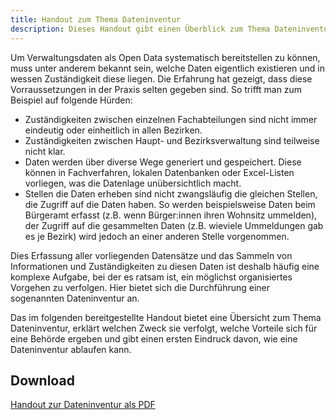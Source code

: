 ```yaml
---
title: Handout zum Thema Dateninventur
description: Dieses Handout gibt einen Überblick zum Thema Dateninventur und erklärt, wie eine Dateninventur ablaufen kann.
---
```


Um Verwaltungsdaten als Open Data systematisch bereitstellen zu können, muss unter anderem bekannt sein, welche Daten eigentlich existieren und in wessen Zuständigkeit diese liegen. Die Erfahrung hat gezeigt, dass diese Vorraussetzungen in der Praxis selten gegeben sind. So trifft man zum Beispiel auf folgende Hürden:

- Zuständigkeiten zwischen einzelnen Fachabteilungen sind nicht immer eindeutig oder einheitlich in allen Bezirken.
- Zuständigkeiten zwischen Haupt- und Bezirksverwaltung sind teilweise nicht klar.
- Daten werden über diverse Wege generiert und gespeichert. Diese können in Fachverfahren, lokalen Datenbanken oder Excel-Listen vorliegen, was die Datenlage unübersichtlich macht.
- Stellen die Daten erheben sind nicht zwangsläufig die gleichen Stellen, die Zugriff auf die Daten haben. So werden beispielsweise Daten beim Bürgeramt erfasst (z.B. wenn Bürger:innen ihren Wohnsitz ummelden), der Zugriff auf die gesammelten Daten (z.B. wieviele Ummeldungen gab es je Bezirk) wird jedoch an einer anderen Stelle vorgenommen.

Dies Erfassung aller vorliegenden Datensätze und das Sammeln von Informationen und Zuständigkeiten zu diesen Daten ist deshalb häufig eine komplexe Aufgabe, bei der es ratsam ist, ein möglichst organisiertes Vorgehen zu verfolgen. Hier bietet sich die Durchführung einer sogenannten Dateninventur an.

Das im folgenden bereitgestellte Handout bietet eine Übersicht zum Thema Dateninventur, erklärt welchen Zweck sie verfolgt, welche Vorteile sich für eine Behörde ergeben und gibt einen ersten Eindruck davon, wie eine Dateninventur ablaufen kann.

<PdfEmbed
  filePath="/file-download/Handout_Dateninventur_august2022.pdf"
  downloadLinkText="Download Handout"
/>

## Download

[Handout zur Dateninventur als PDF](/assets/file-download/Handout_Dateninventur_august2022.pdf)
